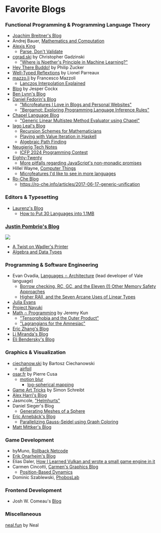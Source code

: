 
# Favorite Blogs

### Functional Programming & Programming Language Theory

* [Joachim Breitner's Blog](https://www.joachim-breitner.de/blog)
* Andrej Bauer, [Mathematics and Computation](https://math.andrej.com/)
* [Alexis King](https://lexi-lambda.github.io/blog/2019/11/05/parse-don-t-validate/)
  * [Parse, Don't Validate](https://lexi-lambda.github.io/blog/2019/11/05/parse-don-t-validate/)
* [cgrad.ski](https://cgad.ski/) by Christopher Gadzinski
  * ["Where is Noether's Principle in Machine Learning?"](https://cgad.ski/blog/where-is-noethers-principle-in-machine-learning.html)
* [Hey There Buddo!](https://www.philipzucker.com/) by Philip Zucker
* [Well-Typed Reflextions](https://lptk.github.io/) by Lionel Parreaux
* [mazzo.li](https://mazzo.li/archive.html) by Francesco Mazzoli
  * [Lanczos Interpolation Explained](https://www.jeremykun.com/2013/11/30/lagrangians-for-the-amnesiac/)
* [Blog](https://jesper.sikanda.be/blog.html) by Jesper Cockx
* [Ben Lynn's Blog](https://crypto.stanford.edu/~blynn/compiler/)
* [Daniel Fedorin's Blog](https://danilafe.com/blog)
  * ["Microfeatures I Love in Blogs and Personal Websites"](https://danilafe.com/blog/blog_microfeatures/)
  * ["Bergamot:  Exploring Programming Language Inference Rules"](https://danilafe.com/blog/bergamot/)
* [Chapel Language Blog](https://chapel-lang.org/blog/)
  * ["Generic Linear Multistep Method Evaluator using Chapel"](https://chapel-lang.org/blog/posts/linear-multistep/)
* [Iago Leal's Blog](https://iagoleal.com)
  * [Recursion Schemes for Mathematicians](https://iagoleal.com/posts/recursion-schemes/)
  * [Playing with Value Iteration in Haskell](https://iagoleal.com/posts/value-iteration-haskell/)
  * [Algebraic Path Finding](https://iagoleal.com/posts/algebraic-path/)
* [Neugierig Tech Notes](https://neugierig.org/software/blog)
  * [ICFP 2024 Programming Contest](https://neugierig.org/software/blog/2024/07/icfp-2024.html)
* [Eighty-Twenty](https://eighty-twenty.org/)
  * [More pitfalls regarding JavaScript's non-monadic promises](https://eighty-twenty.org/2024/01/24/more-pitfalls-of-js-promises)
* Hillel Wayne, [Computer Things](https://buttondown.email/hillelwayne)
  * [Microfeatures I'd like to see in more languages](https://buttondown.email/hillelwayne/archive/microfeatures-id-like-to-see-in-more-languages/)
* [Ro-Che Blog](https://ro-che.info/articles/)
  * https://ro-che.info/articles/2017-06-17-generic-unification

### Editors & Typesetting

* [Laurenz's Blog](https://laurmaedje.github.io/posts/layout-models/)
  * [How to Put 30 Languages into 1.1MB](https://laurmaedje.github.io/posts/hypher/)

### [Justin Pombrio's Blog](https://justinpombrio.net/)

![](./images/blog-pombrio.png)

* [A Twist on Wadler's Printer](https://justinpombrio.net/2024/02/23/a-twist-on-Wadlers-printer.html)
* [Algebra and Data Types](https://justinpombrio.net/2021/03/11/algebra-and-data-types.html)

### Programming & Software Engineering

* Evan Ovadia, [Languages ∩ Architecture](https://verdagon.dev/home) (lead developer of Vale language)
  * [Borrow checking, RC, GC, and the Eleven (!) Other Memory Safety Approaches](https://verdagon.dev/grimoire/grimoire)
  * [Higher RAII, and the Seven Arcane Uses of Linear Types](https://verdagon.dev/blog/higher-raii-uses-linear-types)
* [Julia Evans](https://jvns.ca/)
* [Project Nayuki](https://www.nayuki.io/)
* [Math ∩ Programming](https://www.jeremykun.com/) by Jeremy Kun
  * ["Tensorphobia and the Outer Product"](https://www.jeremykun.com/2016/03/28/tensorphobia-outer-product/)
  * ["Lagrangians for the Amnesiac"](https://www.jeremykun.com/2013/11/30/lagrangians-for-the-amnesiac/)
* [Eric Zhang's Blog](https://www.ekzhang.com/projects)
* [Lj Miranda's Blog](https://ljvmiranda921.github.io/)
* [Eli Bendersky's Blog](https://eli.thegreenplace.net/)

### Graphics & Visualization

* [ciechanow.ski](https://ciechanow.ski/) by Bartosz Ciechanowski
  * [airfoil](https://ciechanow.ski/)
* [osar.fr](https://www.osar.fr/) by Pierre Cusa
  * [motion blur](https://www.osar.fr/notes/motionblur/)
	* [log-spherical mapping](https://www.osar.fr/notes/logspherical/)
* [Game Art Tricks](http://simonschreibt.de/game-art-tricks/) by Simon Schreibt
* [Alex Harri's Blog](https://alexharri.com/blog/planes)
* Jasmcole, ["Helmhurts"](https://jasmcole.com/2014/08/25/helmhurts/)
* Daniel Sieger's Blog
  * [Generating Meshes of a Sphere](https://danielsieger.com/blog/2021/03/27/generating-spheres.html)
* [Eric Arnebäck's Blog](https://erkaman.github.io/posts/gauss_seidel_graph_coloring.html)
  * [Parallelizing Gauss-Seidel using Graph Coloring](https://erkaman.github.io/posts/gauss_seidel_graph_coloring.html)
* [Matt Mittker's Blog](https://maxbittker.com/blog/)

### Game Development

* byMuno, [Rollback Netcode](https://bymuno.com/post/rollback)
* [Erik Onarheim's Blog](https://erikonarheim.com/posts/)
* Elias Daler, [How I Learned Vulkan and wrote a small game engine in it](https://edw.is/learning-vulkan/)
* Carmen Cincotti, [Carmen's Graphics Blog](https://carmencincotti.com/2022-07-11/position-based-dynamics/)
  * [Position-Based Dynamics](https://carmencincotti.com/2022-07-11/position-based-dynamics/)
* Dominic Szablewski, [PhobosLab](https://phoboslab.org/)

### Frontend Development

* Josh W. Comeau's [Blog](https://www.joshwcomeau.com/css/rules-of-margin-collapse/)

### Miscellaneous

[neal.fun](https://neal.fun/) by Neal